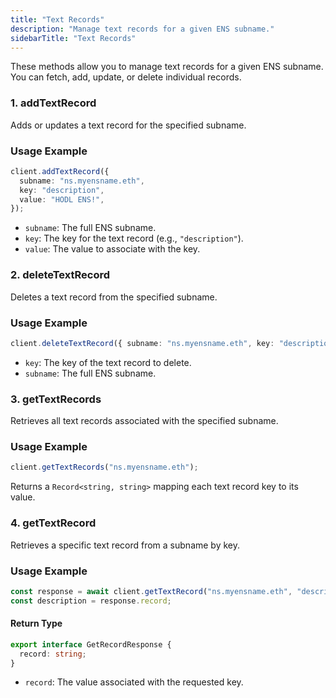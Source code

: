 ```yaml
---
title: "Text Records"
description: "Manage text records for a given ENS subname."
sidebarTitle: "Text Records"
---
```


These methods allow you to manage text records for a given ENS subname. You can fetch, add, update, or delete individual records.

### 1. addTextRecord

Adds or updates a text record for the specified subname.

### Usage Example

```typescript
client.addTextRecord({
  subname: "ns.myensname.eth",
  key: "description",
  value: "HODL ENS!",
});
```

- `subname`: The full ENS subname.
- `key`: The key for the text record (e.g., `"description"`).
- `value`: The value to associate with the key.

### 2. deleteTextRecord

Deletes a text record from the specified subname.

### Usage Example

```typescript
client.deleteTextRecord({ subname: "ns.myensname.eth", key: "description" });
```

- `key`: The key of the text record to delete.
- `subname`: The full ENS subname.

### 3. getTextRecords

Retrieves all text records associated with the specified subname.

### Usage Example

```typescript
client.getTextRecords("ns.myensname.eth");
```

Returns a `Record<string, string>` mapping each text record key to its value.

### 4. getTextRecord

Retrieves a specific text record from a subname by key.

### Usage Example

```typescript
const response = await client.getTextRecord("ns.myensname.eth", "description");
const description = response.record;
```

#### Return Type

```typescript
export interface GetRecordResponse {
  record: string;
}
```

- `record`: The value associated with the requested key.
